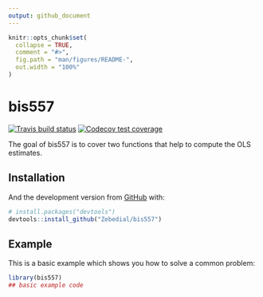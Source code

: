 ```yaml
---
output: github_document
---
```


<!-- README.md is generated from README.Rmd. Please edit that file -->

```r
knitr::opts_chunk$set(
  collapse = TRUE,
  comment = "#>",
  fig.path = "man/figures/README-",
  out.width = "100%"
)
```

# bis557

<!-- badges: start -->
[![Travis build status](https://travis-ci.com/Zebedial/bis557.svg?branch=master)](https://travis-ci.com/Zebedial/bis557)
[![Codecov test coverage](https://codecov.io/gh/Zebedial/bis557/branch/master/graph/badge.svg)](https://codecov.io/gh/Zebedial/bis557?branch=master)
<!-- badges: end -->

The goal of bis557 is to cover two functions that help to compute the OLS estimates.

## Installation

And the development version from [GitHub](https://github.com/) with:

``` r
# install.packages("devtools")
devtools::install_github("Zebedial/bis557")
```
## Example

This is a basic example which shows you how to solve a common problem:

```r
library(bis557)
## basic example code
```

